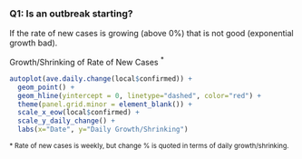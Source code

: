 
### Q1: Is an outbreak starting?

If the rate of new cases is growing (above 0%) that is not good
(exponential growth bad).

Growth/Shrinking of Rate of New Cases
<sup>
 *
</sup>
<br>
```r
autoplot(ave.daily.change(local$confirmed)) +
  geom_point() +
  geom_hline(yintercept = 0, linetype="dashed", color="red") +
  theme(panel.grid.minor = element_blank()) +
  scale_x_eow(local$confirmed) +
  scale_y_daily_change() +
  labs(x="Date", y="Daily Growth/Shrinking")
```

<small>
* Rate of new cases is weekly,
  but change % is quoted in terms of daily growth/shrinking.
</small>

